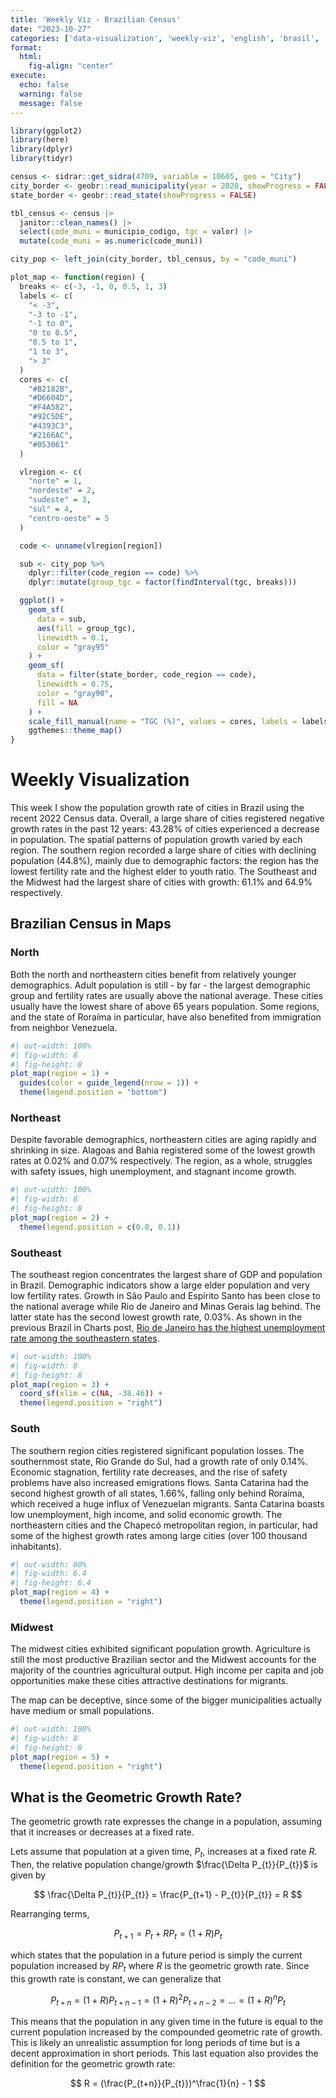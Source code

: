 ```yaml
---
title: 'Weekly Viz - Brazilian Census'
date: "2023-10-27"
categories: ['data-visualization', 'weekly-viz', 'english', 'brasil', 'ggplot2']
format:
  html:
    fig-align: "center"
execute:
  echo: false
  warning: false
  message: false
---
```


```r
library(ggplot2)
library(here)
library(dplyr)
library(tidyr)
```

```r
census <- sidrar::get_sidra(4709, variable = 10605, geo = "City")
city_border <- geobr::read_municipality(year = 2020, showProgress = FALSE)
state_border <- geobr::read_state(showProgress = FALSE)
```

```r
tbl_census <- census |>
  janitor::clean_names() |>
  select(code_muni = municipio_codigo, tgc = valor) |>
  mutate(code_muni = as.numeric(code_muni))
```

```r
city_pop <- left_join(city_border, tbl_census, by = "code_muni")
```

```r
plot_map <- function(region) {
  breaks <- c(-3, -1, 0, 0.5, 1, 3)
  labels <- c(
    "< -3",
    "-3 to -1",
    "-1 to 0",
    "0 to 0.5",
    "0.5 to 1",
    "1 to 3",
    "> 3"
  )
  cores <- c(
    "#B2182B",
    "#D6604D",
    "#F4A582",
    "#92C5DE",
    "#4393C3",
    "#2166AC",
    "#053061"
  )

  vlregion <- c(
    "norte" = 1,
    "nordeste" = 2,
    "sudeste" = 3,
    "sul" = 4,
    "centro-oeste" = 5
  )

  code <- unname(vlregion[region])

  sub <- city_pop %>%
    dplyr::filter(code_region == code) %>%
    dplyr::mutate(group_tgc = factor(findInterval(tgc, breaks)))

  ggplot() +
    geom_sf(
      data = sub,
      aes(fill = group_tgc),
      linewidth = 0.1,
      color = "gray95"
    ) +
    geom_sf(
      data = filter(state_border, code_region == code),
      linewidth = 0.75,
      color = "gray90",
      fill = NA
    ) +
    scale_fill_manual(name = "TGC (%)", values = cores, labels = labels) +
    ggthemes::theme_map()
}
```

# Weekly Visualization

This week I show the population growth rate of cities in Brazil using the recent 2022 Census data. Overall, a large share of cities registered negative growth rates in the past 12 years: 43.28% of cities experienced a decrease in population. The spatial patterns of population growth varied by each region. The southern region recorded a large share of cities with declining population (44.8%), mainly due to demographic factors: the region has the lowest fertility rate and the highest elder to youth ratio. The Southeast and the Midwest had the largest share of cities with growth: 61.1% and 64.9% respectively.

## Brazilian Census in Maps

### North

Both the north and northeastern cities benefit from relatively younger demographics. Adult population is still - by far - the largest demographic group and fertility rates are usually above the national average. These cities usually have the lowest share of above 65 years population. Some regions, and the state of Roraíma in particular, have also benefited from immigration from neighbor Venezuela.

```r
#| out-width: 100%
#| fig-width: 8
#| fig-height: 8
plot_map(region = 1) +
  guides(color = guide_legend(nrow = 1)) +
  theme(legend.position = "bottom")
```

### Northeast

Despite favorable demographics, northeastern cities are aging rapidly and shrinking in size. Alagoas and Bahia registered some of the lowest growth rates at 0.02% and 0.07% respectively. The region, as a whole, struggles with safety issues, high unemployment, and stagnant income growth.

```r
#| out-width: 100%
#| fig-width: 8
#| fig-height: 8
plot_map(region = 2) +
  theme(legend.position = c(0.8, 0.1))
```

### Southeast

The southeast region concentrates the largest share of GDP and population in Brazil. Demographic indicators show a large elder population and very low fertility rates. Growth in São Paulo and Espírito Santo has been close to the national average while Rio de Janeiro and Minas Gerais lag behind. The latter state has the second lowest growth rate, 0.03%. As shown in the previous Brazil in Charts post, [Rio de Janeiro has the highest unemployment rate among the southeastern states](https://restateinsight.com/posts/general-posts/2023-09-wz-unemployment/).

```r
#| out-width: 100%
#| fig-width: 8
#| fig-height: 8
plot_map(region = 3) +
  coord_sf(xlim = c(NA, -38.46)) +
  theme(legend.position = "right")
```

### South

The southern region cities registered significant population losses. The southernmost state, Rio Grande do Sul, had a growth rate of only 0.14%. Economic stagnation, fertility rate decreases, and the rise of safety problems have also increased emigrations flows. Santa Catarina had the second highest growth of all states, 1.66%, falling only behind Roraíma, which received a huge influx of Venezuelan migrants. Santa Catarina boasts low unemployment, high income, and solid economic growth. The northeastern cities and the Chapecó metropolitan region, in particular, had some of the highest growth rates among large cities (over 100 thousand inhabitants).

```r
#| out-width: 80%
#| fig-width: 6.4
#| fig-height: 6.4
plot_map(region = 4) +
  theme(legend.position = "right")
```

### Midwest

The midwest cities exhibited significant population growth. Agriculture is still the most productive Brazilian sector and the Midwest accounts for the majority of the countries agricultural output. High income per capita and job opportunities make these cities attractive destinations for migrants.

The map can be deceptive, since some of the bigger municipalities actually have medium or small populations.

```r
#| out-width: 100%
#| fig-width: 8
#| fig-height: 8
plot_map(region = 5) +
  theme(legend.position = "right")
```

## What is the Geometric Growth Rate?

The geometric growth rate expresses the change in a population, assuming that it increases or decreases at a fixed rate.

Lets assume that population at a given time, $P_{t}$, increases at a fixed rate $R$. Then, the relative population change/growth $\frac{\Delta P_{t}}{P_{t}}$ is given by

$$
\frac{\Delta P_{t}}{P_{t}} = \frac{P_{t+1} - P_{t}}{P_{t}} = R
$$

Rearranging terms,

$$
P_{t+1} = P_{t} + RP_{t} = (1 + R)P_{t}
$$

which states that the population in a future period is simply the current population increased by $RP_{t}$ where $R$ is the geometric growth rate. Since this growth rate is constant, we can generalize that

$$
P_{t+n} = (1+R)P_{t+n-1} = (1+R)^2P_{t+n-2} = \dots = (1+R)^nP_{t}
$$

This means that the population in any given time in the future is equal to the current population increased by the compounded geometric rate of growth. This is likely an unrealistic assumption for long periods of time but is a decent approximation in short periods. This last equation also provides the definition for the geometric growth rate:

$$
R = (\frac{P_{t+n}}{P_{t}})^\frac{1}{n} - 1
$$
